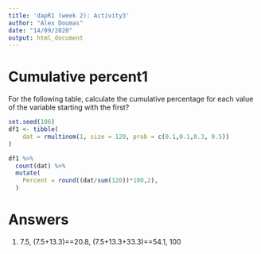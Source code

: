 ```yaml
---
title: 'dapR1 (week 2): Activity3'
author: "Alex Doumas"
date: "14/09/2020"
output: html_document
---
```



# Cumulative percent1

For the following table, calculate the cumulative percentage for each value of the variable starting with the first?

```r
set.seed(106)
df1 <- tibble(
    dat = rmultinom(1, size = 120, prob = c(0.1,0.1,0.3, 0.5))
)

df1 %>%
  count(dat) %>%
  mutate(
    Percent = round((dat/sum(120))*100,2),
  )
```


# Answers
1. 7.5, (7.5+13.3)==20.8, (7.5+13.3+33.3)==54.1, 100